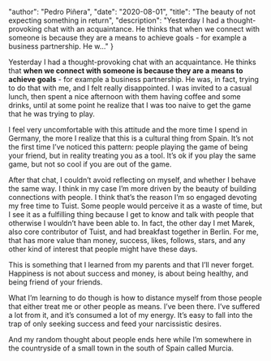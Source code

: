 
  "author": "Pedro Piñera",
  "date": "2020-08-01",
  "title": "The beauty of not expecting something in return",
  "description": "Yesterday I had a thought-provoking chat with an acquaintance. He thinks that when we connect with someone is because they are a means to achieve goals - for example a business partnership. He w..."
}




Yesterday I had a thought-provoking chat with an acquaintance. He thinks that **when we connect with someone is because they are a means to achieve goals** - for example a business partnership. He was, in fact, trying to do that with me, and I felt really disappointed. I was invited to a casual lunch, then spent a nice afternoon with them having coffee and some drinks, until at some point he realize that I was too naive to get the game that he was trying to play.

I feel very uncomfortable with this attitude and the more time I spend in Germany, the more I realize that this is a cultural thing from Spain. It’s not the first time I’ve noticed this pattern: people playing the game of being your friend, but in reality treating you as a tool. It’s ok if you play the same game, but not so cool if you are out of the game.

After that chat, I couldn’t avoid reflecting on myself, and whether I behave the same way. I think in my case I’m more driven by the beauty of building connections with people. I think that’s the reason I’m so engaged devoting my free time to Tuist. Some people would perceive it as a waste of time, but I see it as a fulfilling thing because I get to know and talk with people that otherwise I wouldn’t have been able to. In fact, the other day I met Marek, also core contributor of Tuist, and had breakfast together in Berlin. For me, that has more value than money, success, likes, follows, stars, and any other kind of interest that people might have these days.

This is something that I learned from my parents and that I’ll never forget. Happiness is not about success and money, is about being healthy, and being friend of your friends.

What I’m learning to do though is how to distance myself from those people that either treat me or other people as means. I’ve been there. I’ve suffered a lot from it, and it’s consumed a lot of my energy. It’s easy to fall into the trap of only seeking success and feed your narcissistic desires.

And my random thought about people ends here while I’m somewhere in the countryside of a small town in the south of Spain called Murcia.

    